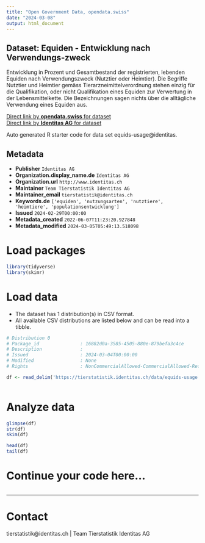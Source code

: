 ```yaml
---
title: "Open Government Data, opendata.swiss"
date: "2024-03-08"
output: html_document
---
```


## Dataset: Equiden - Entwicklung nach Verwendungs-zweck

Entwicklung in Prozent und Gesamtbestand der registrierten, lebenden Equiden nach Verwendungszweck (Nutztier oder Heimtier). Die Begriffe Nutztier und Heimtier gemäss Tierarzneimittelverordnung stehen einzig für die Qualifikation, oder nicht Qualifikation eines Equiden zur Verwertung in der Lebensmittelkette. Die Bezeichnungen sagen nichts über die alltägliche Verwendung eines Equiden aus. 

[Direct link by **opendata.swiss** for dataset](https://opendata.swiss/de/dataset/equiden-entwicklung-nach-verwendungszweck)<br>
[Direct link by **Identitas AG** for dataset](https://tierstatistik.identitas.ch/)

Auto generated R starter code for data set equids-usage@identitas.

## Metadata

- **Publisher** `Identitas AG`
- **Organization.display_name.de** `Identitas AG`
- **Organization.url** `http://www.identitas.ch`
- **Maintainer** `Team Tierstatistik Identitas AG`
- **Maintainer_email** `tierstatistik@identitas.ch`
- **Keywords.de** `['equiden', 'nutzungsarten', 'nutztiere', 'heimtiere', 'populationsentwicklung']`
- **Issued** `2024-02-29T00:00:00`
- **Metadata_created** `2022-06-07T11:23:20.927848`
- **Metadata_modified** `2024-03-05T05:49:13.518098`


# Load packages

```r

library(tidyverse)
library(skimr)

```

# Load data

-   The dataset has 1 distribution(s) in CSV format.
-   All available CSV distributions are listed below and can be read into a tibble.

```r

# Distribution 0
# Package_id               : 16882d0a-3585-4505-880e-879befa3c4ce
# Description              : 
# Issued                   : 2024-03-04T00:00:00
# Modified                 : None
# Rights                   : NonCommercialAllowed-CommercialAllowed-ReferenceRequired

df <- read_delim('https://tierstatistik.identitas.ch/data/equids-usage.csv')



```

# Analyze data

```r

glimpse(df)
str(df)
skim(df)

head(df)
tail(df)

```

# Continue your code here...

```r

```

------------------------------------------------------------------------

# Contact

tierstatistik@identitas.ch | Team Tierstatistik Identitas AG
